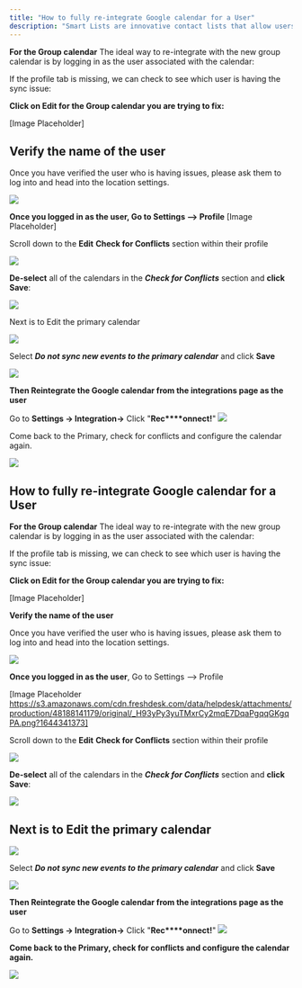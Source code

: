 ---
title: "How to fully re-integrate Google calendar for a User"
description: "Smart Lists are innovative contact lists that allow users to customize and filter contacts based on specific conditions."
---

**For the Group calendar**
The ideal way to re-integrate with the new group calendar is by logging in as the user associated with the calendar:

If the profile tab is missing, we can check to see which user is having the sync issue:

**Click on Edit for the Group calendar you are trying to fix:**

[Image Placeholder]

## Verify the name of the user

Once you have verified the user who is having issues, please ask them to  log into  and head into the location settings.

![](https://s3.amazonaws.com/cdn.freshdesk.com/data/helpdesk/attachments/production/48188139226/original/qcaLxmp_wYVXlq2MPw4LpGOAEuSCa-PJYQ.png?1644341021)

**Once you logged in as the user, Go to Settings --> Profile**
[Image Placeholder]

Scroll down to the  **Edit**  **Check for Conflicts**  section within their profile

![](https://s3.amazonaws.com/cdn.freshdesk.com/data/helpdesk/attachments/production/48110283089/original/IN3-BEEiTb9mVdxc4NizbcBz_N7BKLwUZw.png?1623376444)

**De-select**  all of the calendars in the  _**Check for Conflicts**_  section and  **click Save**:

![](https://s3.amazonaws.com/cdn.freshdesk.com/data/helpdesk/attachments/production/48188140947/original/ZC7qi5yoGDY_jgUv3D5bmU6Wx0g1SZh9lg.png?1644341327)
  
Next is to Edit the primary calendar

![](https://s3.amazonaws.com/cdn.freshdesk.com/data/helpdesk/attachments/production/48188141299/original/aaF_0etg8lR6dvPj73CheNov1hPb9XIF7A.png?1644341403)

Select  _**Do not sync new events to the primary calendar**_  and click  **Save**

![](https://s3.amazonaws.com/cdn.freshdesk.com/data/helpdesk/attachments/production/48099392922/original/5XZ1jVyFUJM24VjF7547gBQB0273pCQT3Q.png?1618962732)

**Then Reintegrate the Google calendar from the integrations page as the user**

Go to  **Settings -> Integration->**  Click "**Rec****onnect!**"
![](https://s3.amazonaws.com/cdn.freshdesk.com/data/helpdesk/attachments/production/48099392979/original/ZlKqNaOhhTFa3wB4QD9EWrrLbdJMneOKqg.png?1618962786)  

Come back to the Primary, check for conflicts and configure the calendar again. 

![](https://s3.amazonaws.com/cdn.freshdesk.com/data/helpdesk/attachments/production/48099393020/original/c3HMEimM6aSlnLAINcFbqN2hgpE-GepM-A.png?1618962830)

## How to fully re-integrate Google calendar for a User 

**For the Group calendar**
The ideal way to re-integrate with the new group calendar is by logging in as the user associated with the calendar:

If the profile tab is missing, we can check to see which user is having the sync issue:

**Click on Edit for the Group calendar you are trying to fix:**

[Image Placeholder]

**Verify the name of the user**

Once you have verified the user who is having issues, please ask them to  log into  and head into the location settings.

![](https://s3.amazonaws.com/cdn.freshdesk.com/data/helpdesk/attachments/production/48188139226/original/qcaLxmp_wYVXlq2MPw4LpGOAEuSCa-PJYQ.png?1644341021)

**Once you logged in as the user**, Go to Settings --> Profile

[Image Placeholder https://s3.amazonaws.com/cdn.freshdesk.com/data/helpdesk/attachments/production/48188141179/original/_H93yPy3yuTMxrCy2mqE7DqaPgqqGKgqPA.png?1644341373]

Scroll down to the  **Edit**  **Check for Conflicts**  section within their profile

![](https://s3.amazonaws.com/cdn.freshdesk.com/data/helpdesk/attachments/production/48110283089/original/IN3-BEEiTb9mVdxc4NizbcBz_N7BKLwUZw.png?1623376444)

**De-select**  all of the calendars in the  _**Check for Conflicts**_  section and  **click Save**:

![](https://s3.amazonaws.com/cdn.freshdesk.com/data/helpdesk/attachments/production/48188140947/original/ZC7qi5yoGDY_jgUv3D5bmU6Wx0g1SZh9lg.png?1644341327)
  
## Next is to Edit the primary calendar

![](https://s3.amazonaws.com/cdn.freshdesk.com/data/helpdesk/attachments/production/48188141299/original/aaF_0etg8lR6dvPj73CheNov1hPb9XIF7A.png?1644341403)

Select  _**Do not sync new events to the primary calendar**_  and click  **Save**

![](https://s3.amazonaws.com/cdn.freshdesk.com/data/helpdesk/attachments/production/48099392922/original/5XZ1jVyFUJM24VjF7547gBQB0273pCQT3Q.png?1618962732)

**Then Reintegrate the Google calendar from the integrations page as the user**

Go to  **Settings -> Integration->**  Click "**Rec****onnect!**"
![](https://s3.amazonaws.com/cdn.freshdesk.com/data/helpdesk/attachments/production/48099392979/original/ZlKqNaOhhTFa3wB4QD9EWrrLbdJMneOKqg.png?1618962786)  

**Come back to the Primary, check for conflicts and configure the calendar again.**

![](https://s3.amazonaws.com/cdn.freshdesk.com/data/helpdesk/attachments/production/48099393020/original/c3HMEimM6aSlnLAINcFbqN2hgpE-GepM-A.png?1618962830)